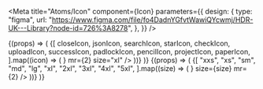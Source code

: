 


<Meta
  title="Atoms/Icon"
  component={Icon}
  parameters={{
    design: {
      type: "figma",
      url: "https://www.figma.com/file/fo4DadnYGfvtWawiQYcwmj/HDR-UK---Library?node-id=726%3A8278",
    },
  }}
/>

<Canvas>
  <Story name="List">
    {(props) => (
      <Card>
        <CardBody>
          {[
            closeIcon,
            jsonIcon,
            searchIcon,
            starIcon,
            checkIcon,
            uploadIcon,
            successIcon,
            padlockIcon,
            pencilIcon,
            projectIcon,
            paperIcon,
          ].map((icon) => (
            <Icon svg={<SVG src={icon} />} mr={2} size="xl" />
          ))}
        </CardBody>
      </Card>
    )}
  </Story>
  <Story name="Sizes">
    {(props) => (
      <Card>
        <CardBody>
          {[
            "xxs",
            "xs",
            "sm",
            "md",
            "lg",
            "xl",
            "2xl",
            "3xl",
            "4xl",
            "5xl",
          ].map((size) => (
            <Icon svg={<SVG src={starIcon} />} size={size} mr={2} />
          ))}
        </CardBody>
      </Card>
    )}
  </Story>
</Canvas>
